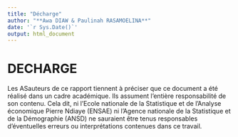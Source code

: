 ---
title: "Décharge"
author: "**Awa DIAW & Paulinah RASAMOELINA**"
date: '`r Sys.Date()`'
output: html_document
---

# DECHARGE

Les ASauteurs de ce rapport tiennent à préciser que ce document a été réalisé dans un cadre académique. Ils assument l'entière responsabilité de son contenu. Cela dit, ni l’Ecole nationale de la Statistique et de l’Analyse économique Pierre Ndiaye (ENSAE) ni l’Agence nationale de la Statistique et de la Démographie (ANSD) ne sauraient être tenus responsables d’éventuelles erreurs ou interprétations contenues dans ce travail.


<!-----------------------------------------FIN DE SCRIPT DECHARGE---------------------------------------------->